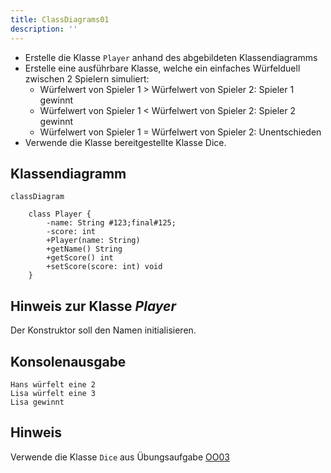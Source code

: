 ```yaml
---
title: ClassDiagrams01
description: ''
---
```



- Erstelle die Klasse `Player` anhand des abgebildeten Klassendiagramms
- Erstelle eine ausführbare Klasse, welche ein einfaches Würfelduell zwischen 2
  Spielern simuliert:
  - Würfelwert von Spieler 1 > Würfelwert von Spieler 2: Spieler 1 gewinnt
  - Würfelwert von Spieler 1 < Würfelwert von Spieler 2: Spieler 2 gewinnt
  - Würfelwert von Spieler 1 = Würfelwert von Spieler 2: Unentschieden
- Verwende die Klasse bereitgestellte Klasse Dice.

## Klassendiagramm

```mermaid
classDiagram

    class Player {
        -name: String #123;final#125;
        -score: int
        +Player(name: String)
        +getName() String
        +getScore() int
        +setScore(score: int) void
    }
```

## Hinweis zur Klasse _Player_

Der Konstruktor soll den Namen initialisieren.

## Konsolenausgabe

```console
Hans würfelt eine 2
Lisa würfelt eine 3
Lisa gewinnt
```

## Hinweis

Verwende die Klasse `Dice` aus Übungsaufgabe [OO03](../oo/oo03)

<Exercise pullRequest="36" branchSuffix="class-diagrams/01" />

